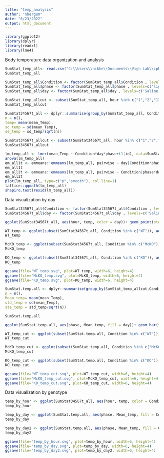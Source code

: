 ```yaml
---
title: "temp_analysis"
author: "nbergum"
date: "6/23/2022"
output: html_document
---
```



```r
library(ggplot2)
library(dplyr)
library(readxl)
library(lme4)
```

Body temperature data organization and analysis
```r
SumStat_temp_all<- read.csv("C:\\Users\\nikbe\\Documents\\Vigh Lab\\ipRGC_MORs\\SumStat_temp_all.csv")
SumStat_temp_all

SumStat_temp_all$Condition <- factor(SumStat_temp_all$Condition , levels=c('WT', 'McKO', 'KO'))
SumStat_temp_all$phase <- factor(SumStat_temp_all$phase , levels=c('light', 'dark'))
SumStat_temp_all$day <- factor(SumStat_temp_all$day , levels=c('Saline', 'Morphine Day 1', 'Morphine Day 6', 'Morphine Day 10'))

SumStat_temp_allcut <- subset(SumStat_temp_all, hour %in% c("1","2","13","14"))
SumStat_temp_allcut

SumStat34567t_all <- dplyr::summarise(group_by(SumStat_temp_all, Condition, hour, phase, day, ),
n = n(),
temp= mean(mean_Temp),
sd_temp = sd(mean_Temp),
se_temp = sd_temp/sqrt(n))

SumStat34567t_allcut <- subset(SumStat34567t_all, hour %in% c("1","2","13","14"))
SumStat34567t_allcut

lm_temp_all <- lmer(mean_Temp ~ Condition*day*phase+(1|id), data=SumStat_temp_allcut)
anova(lm_temp_all)
em_all1t <- emmeans::emmeans(lm_temp_all, pairwise ~ day|Condition*phase)
em_all1t
em_all2t <- emmeans::emmeans(lm_temp_all, pairwise ~ Condition|phase*day)
em_all2t
plot(lm_temp_all, type=c("p","smooth"), col.line=1)
lattice::qqmath(lm_temp_all)
shapiro.test(resid(lm_temp_all))
```

Data visualization by day
```r
SumStat34567t_all$Condition <- factor(SumStat34567t_all$Condition , levels=c('WT', 'McKO', 'KO'))
SumStat34567t_all$day <- factor(SumStat34567t_all$day , levels=c('Saline', 'Morphine Day 1', 'Morphine Day 6', 'Morphine Day 10'))

ggplot(SumStat34567t_all, aes(hour, temp, color = day))+ geom_point(stat="identity", position=position_dodge(), size=2) + geom_line(aes(group = day))  + geom_errorbar(aes(ymin=temp-se_temp, ymax=temp+se_temp, fill = day), width=.5) +  annotate("rect", xmin = 12, xmax = 24, ymin = -Inf, ymax = Inf, alpha = .2, fill = "black") +  scale_x_continuous(limits = c(-0.3, 24), breaks = seq(0, 25, by = 2)) + scale_color_manual(values =c("deepskyblue1", "red1", "red3", "firebrick4")) +  ylab("Body Temperature (°C)") + theme_bw() + facet_wrap(~Condition)

WT_temp <- ggplot(subset(SumStat34567t_all, Condition %in% c("WT")), aes(hour, temp, color = day))+ geom_point(stat="identity", position=position_dodge(), size=2) + geom_line(aes(group = day))  + geom_errorbar(aes(ymin=temp-se_temp, ymax=temp+se_temp, fill = day), width=.5) +  annotate("rect", xmin = 12, xmax = 24, ymin = -Inf, ymax = Inf, alpha = .2, fill = "black") +  ylim(33, 36.5) + scale_x_continuous(limits = c(-0.3, 24), breaks = seq(0, 25, by = 2)) + scale_color_manual(values =c("deepskyblue1", "red1", "red3", "firebrick4"))+  ylab("Body Temperature (°C)") + theme_bw() +  ggtitle("Mufl")
WT_temp

McKO_temp <- ggplot(subset(SumStat34567t_all, Condition %in% c("McKO")), aes(hour, temp, color = day))+ geom_point(stat="identity", position=position_dodge(), size=2) + geom_line(aes(group = day))  + geom_errorbar(aes(ymin=temp-se_temp, ymax=temp+se_temp, fill = day), width=.5) +  annotate("rect", xmin = 12, xmax = 24, ymin = -Inf, ymax = Inf, alpha = .2, fill = "black") +  ylim(33, 36.5) +  scale_x_continuous(limits = c(-0.3, 24), breaks = seq(0, 25, by = 2)) + scale_color_manual(values =c("deepskyblue1", "red1", "red3", "firebrick4"))+  ylab("Body Temperature (°C)") + theme_bw() +  ggtitle("McKO")
McKO_temp

KO_temp <- ggplot(subset(SumStat34567t_all, Condition %in% c("KO")), aes(hour, temp, color = day))+ geom_point(stat="identity", position=position_dodge(), size=2) + geom_line(aes(group = day))  + geom_errorbar(aes(ymin=temp-se_temp, ymax=temp+se_temp, fill = day), width=.5) +  annotate("rect", xmin = 12, xmax = 24, ymin = -Inf, ymax = Inf, alpha = .2, fill = "black") +  ylim(33, 36.5) +  scale_x_continuous(limits = c(-0.3, 24), breaks = seq(0, 25, by = 2)) + scale_color_manual(values =c("deepskyblue1", "red1", "red3", "firebrick4"))+  ylab("Body Temperature (°C)") + theme_bw() +  ggtitle("MKO")
KO_temp

ggsave(file="WT_temp.svg", plot=WT_temp, width=6, height=4)
ggsave(file="McKO_temp.svg", plot=McKO_temp, width=6, height=4)
ggsave(file="KO_temp.svg", plot=KO_temp, width=6, height=4)

SumStat.temp.all <- dplyr::summarise(group_by(SumStat_temp_allcut,Condition, phase, day),
n = n(),
Mean_temp= mean(mean_Temp),
std_temp = sd(mean_Temp),
ste_temp = std_temp/sqrt(n))

SumStat.temp.all

ggplot(SumStat.temp.all, aes(phase, Mean_temp, fill = day))+ geom_bar(stat="identity", position=position_dodge(), size=2)  + geom_errorbar(aes(ymin=Mean_temp-std_temp, ymax=Mean_temp+std_temp, fill = day, width=.5), position=position_dodge(0.9))  + geom_point(data=SumStat_temp_allcut, aes(x=phase, y=mean_Temp, fill=day), size = 1, position=position_dodge(width=0.9)) + facet_wrap(~Condition) + coord_cartesian(ylim=c(32, 40)) + scale_fill_manual(values =c("deepskyblue1", "red1", "red3", "firebrick4"))+  ylab("Body Temperature (°C)") + theme_bw()

WT_temp_cut <- ggplot(subset(SumStat.temp.all, Condition %in% c("WT")), aes(phase, Mean_temp, fill = day))+ geom_bar(stat="identity", position=position_dodge(), size=2)  + geom_errorbar(aes(ymin=Mean_temp-std_temp, ymax=Mean_temp+std_temp, fill = day, width=.5), position=position_dodge(0.9)) + coord_cartesian(ylim=c(32, 40)) + scale_fill_manual(values =c("deepskyblue1", "red1", "red3", "firebrick4"))+  ylab("Body Temperature (°C)") + theme_bw() +  ggtitle("Mufl")
WT_temp_cut

McKO_temp_cut <- ggplot(subset(SumStat.temp.all, Condition %in% c("McKO")), aes(phase, Mean_temp, fill = day))+ geom_bar(stat="identity", position=position_dodge(), size=2)  + geom_errorbar(aes(ymin=Mean_temp-std_temp, ymax=Mean_temp+std_temp, fill = day, width=.5), position=position_dodge(0.9)) + coord_cartesian(ylim=c(32, 40)) + scale_fill_manual(values =c("deepskyblue1", "red1", "red3", "firebrick4"))+  ylab("Body Temperature (°C)") + theme_bw() + ggtitle("McKO")
McKO_temp_cut

KO_temp_cut <- ggplot(subset(SumStat.temp.all, Condition %in% c("KO")), aes(phase, Mean_temp, fill = day))+ geom_bar(stat="identity", position=position_dodge(), size=2)  + geom_errorbar(aes(ymin=Mean_temp-std_temp, ymax=Mean_temp+std_temp, fill = day, width=.5), position=position_dodge(0.9)) + coord_cartesian(ylim=c(32, 40)) + scale_fill_manual(values =c("deepskyblue1", "red1", "red3", "firebrick4"))+  ylab("Body Temperature (°C)") + theme_bw() + ggtitle("MKO")
KO_temp_cut

ggsave(file="WT_temp_cut.svg", plot=WT_temp_cut, width=6, height=4)
ggsave(file="McKO_temp_cut.svg", plot=McKO_temp_cut, width=6, height=4)
ggsave(file="KO_temp_cut.svg", plot=KO_temp_cut, width=6, height=4)
```

Data visualization by genotype
```r
temp_by_hour <- ggplot(SumStat34567t_all, aes(hour, temp, color = Condition))+ geom_point(stat="identity", position=position_dodge(), size=2) + geom_line(aes(group = Condition))  + geom_errorbar(aes(ymin=temp-se_temp, ymax=temp+se_temp, fill = Condition), width=.5) +  annotate("rect", xmin = 12, xmax = 24, ymin = -Inf, ymax = Inf, alpha = .2, fill = "black") +  scale_x_continuous(limits = c(-0.3, 24), breaks = seq(0, 25, by = 2)) + ylab("Body Temperature (°C)") + facet_wrap(~day,ncol = 2) 
temp_by_hour

temp_by_day <- ggplot(SumStat.temp.all, aes(phase, Mean_temp, fill = Condition))+ geom_bar(stat="identity", position=position_dodge(), size=2)  + geom_errorbar(aes(ymin=Mean_temp-ste_temp, ymax=Mean_temp+ste_temp, fill = Condition, width=.5), position=position_dodge(0.9)) + geom_point(data=SumStat_temp_allcut, aes(x=phase, y=mean_Temp, fill=Condition), size = 1, position=position_dodge(width=0.9)) + coord_cartesian(ylim=c(32, 40)) + theme_bw()+ ylab("Body Temperature (°C)")+ facet_wrap(~day, ncol=2)
temp_by_day

temp_by_day2 <- ggplot(SumStat.temp.all, aes(phase, Mean_temp, fill = Condition))+ geom_bar(stat="identity", position=position_dodge(), size=2)  + geom_errorbar(aes(ymin=Mean_temp-std_temp, ymax=Mean_temp+std_temp, fill = Condition, width=.5), position=position_dodge(0.9)) + coord_cartesian(ylim=c(32, 40)) + theme_bw()+ ylab("Body Temperature (°C)")+ facet_wrap(~day, ncol=2)
temp_by_day2

ggsave(file="temp_by_hour.svg", plot=temp_by_hour, width=6, height=4)
ggsave(file="temp_by_day.svg", plot=temp_by_day, width=6, height=4)
ggsave(file="temp_by_day2.svg", plot=temp_by_day2, width=6, height=4)
```